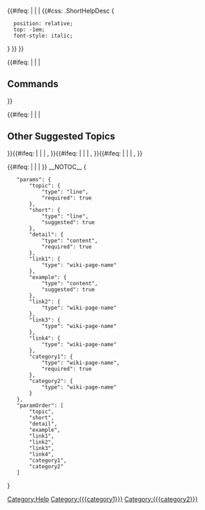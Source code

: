 <!-- Add this file at <yourwiki>/Template:Help. Do not include this comment. -->
<onlyinclude>
{{#ifeq: {{{short|}}} | | | {{#css:
.ShortHelpDesc {
   position: relative;
   top: -1em;
   font-style: italic;
}
}}<span class="ShortHelpDesc">{{{short}}}</span> }}<div class="HelpDetail">{{{detail}}}</div>{{#ifeq: {{{example|}}} | | | <div class="HelpExamples">
== Commands == 

{{{example}}}
</div> }}

{{#ifeq: {{{link1|}}} | | | 
== Other Suggested Topics == 
[[Help:{{{link1}}}|{{{link1}}}]] }}{{#ifeq: {{{link2|}}} | | | , [[Help:{{{link2}}}|{{{link2}}}]] }}{{#ifeq: {{{link3|}}} | | | , [[Help:{{{link3}}}|{{{link3}}}]] }}{{#ifeq: {{{link4|}}} | | | , [[Help:{{{link4}}}|{{{link4}}}]] }}

[[Category:Help]][[Category:{{{category1}}}]]{{#ifeq: {{{category2|}}} | | | [[Category:{{{category2}}}]] }}
__NOTOC__
{{DISPLAYTITLE:{{{topic}}}|noerror}}
</onlyinclude>
<noinclude>
<templatedata>
{
	"params": {
		"topic": {
			"type": "line",
			"required": true
		},
		"short": {
			"type": "line",
			"suggested": true
		},
		"detail": {
			"type": "content",
			"required": true
		},
		"link1": {
			"type": "wiki-page-name"
		},
		"example": {
			"type": "content",
			"suggested": true
		},
		"link2": {
			"type": "wiki-page-name"
		},
		"link3": {
			"type": "wiki-page-name"
		},
		"link4": {
			"type": "wiki-page-name"
		},
		"category1": {
			"type": "wiki-page-name",
			"required": true
		},
		"category2": {
			"type": "wiki-page-name"
		}
	},
	"paramOrder": [
		"topic",
		"short",
		"detail",
		"example",
		"link1",
		"link2",
		"link3",
		"link4",
		"category1",
		"category2"
	]
}
</templatedata>
</noinclude>
